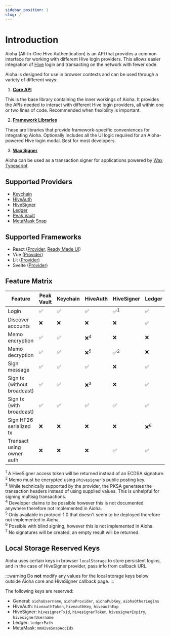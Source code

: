 ```yaml
---
sidebar_position: 1
slug: /
---
```


# Introduction

Aioha (All-In-One Hive Authentication) is an API that provides a common interface for working with different Hive login providers. This allows easier integration of [Hive](https://hive.io) login and transacting on the network with fewer code.

Aioha is designed for use in browser contexts and can be used through a variety of different ways:

1. [**Core API**](/docs/category/core-api)

This is the base library containing the inner workings of Aioha. It provides the APIs needed to interact with different Hive login providers, all within one or two lines of code. Recommended when flexibility is important.

2. [**Framework Libraries**](#supported-frameworks)

These are libraries that provide framework-specific conveniences for integrating Aioha. Optionally includes all the UI logic required for an Aioha-powered Hive login modal. Best for most developers.

3. [**Wax Signer**](/docs/core/wax)

Aioha can be used as a transaction signer for applications powered by [Wax Typescript](https://gitlab.syncad.com/hive/wax/-/tree/develop/ts?ref_type=heads).

## Supported Providers

* [Keychain](https://hive-keychain.com)
* [HiveAuth](https://hiveauth.com)
* [HiveSigner](https://hivesigner.com)
* [Ledger](https://hiveledger.io)
* [Peak Vault](https://vault.peakd.com)
* [MetaMask Snap](https://snaps.metamask.io/snap/npm/hiveio/metamask-snap)

## Supported Frameworks

* React ([Provider](/docs/framework/react), [Ready Made UI](/docs/react/ui))
* Vue ([Provider](/docs/framework/vue))
* Lit ([Provider](/docs/framework/lit))
* Svelte ([Provider](/docs/framework/svelte))

## Feature Matrix

|Feature|Peak Vault|Keychain|HiveAuth|HiveSigner|Ledger|MetaMask|
|-|-|-|-|-|-|-|
|Login|✅|✅|✅|✅<sup>1</sup>|✅|✅<sup>7</sup>|
|Discover accounts|❌|❌|❌|❌|✅|✅|
|Memo encryption|✅|✅|❌<sup>4</sup>|❌|❌|✅|
|Memo decryption|✅|✅|❌<sup>5</sup>|✅<sup>2</sup>|❌|✅|
|Sign message|✅|✅|✅|❌|✅|❌|
|Sign tx (without broadcast)|✅|✅|❌<sup>3</sup>|❌|✅|✅|
|Sign tx (with broadcast)|✅|✅|✅|✅|✅|✅|
|Sign HF26 serialized tx|❌|❌|❌|❌|❌<sup>6</sup>|✅|
|Transact using owner auth|❌|❌|❌|✅|✅|✅|

<sup>1</sup> A HiveSigner access token will be returned instead of an ECDSA signature.<br/>
<sup>2</sup> Memo must be encrypted using `@hivesigner`'s public posting key.<br/>
<sup>3</sup> While technically supported by the provider, the PKSA generates the transaction headers instead of using supplied values. This is unhelpful for signing multisig transactions.<br/>
<sup>4</sup> Developer claims to be possible however this is not documented anywhere therefore not implemented in Aioha.<br/>
<sup>5</sup> Only available in protocol 1.0 that doesn't seem to be deployed therefore not implemented in Aioha.<br/>
<sup>6</sup> Possible with blind signing, however this is not implemented in Aioha.<br/>
<sup>7</sup> No signatures will be created, an empty result will be returned.

## Local Storage Reserved Keys

Aioha uses certain keys in browser `localStorage` to store persistent logins, and in the case of HiveSigner provider, pass info from callback URL.

:::warning
Do **not** modify any values for the local storage keys below outside Aioha core and HiveSigner callback page.
:::

The following keys are reserved:

* General: `aiohaUsername`, `aiohaProvider`, `aiohaPubKey`, `aiohaOtherLogins`
* HiveAuth: `hiveauthToken`, `hiveauthKey`, `hiveauthExp`
* HiveSigner: `hivesignerTxId`, `hivesignerToken`, `hivesignerExpiry`, `hivesignerUsername`
* Ledger: `ledgerPath`
* MetaMask: `mmHiveSnapAccIdx`
